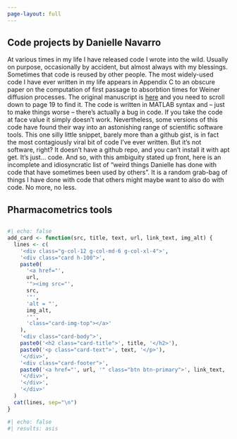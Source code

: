 ```yaml
---
page-layout: full
---
```


::: {.banner}

::: {.centered}
# Code projects by Danielle Navarro
:::

:::

At various times in my life I have released code I wrote into the wild. Usually on purpose, occasionally by accident, but almost always with my blessings. Sometimes that code is reused by other people. The most widely-used code I have ever written in my life appears in Appendix C to an obscure paper on the computation of first passage to absorbtion times for Weiner diffusion processes. The original manuscript is [here](https://papers.djnavarro.net/2009_firstpassage.pdf) and you need to scroll down to page 19 to find it. The code is written in MATLAB syntax and -- just to make things worse -- there's actually a bug in code. If you take the code at face value it simply doesn't work. Nevertheless, some versions of this code have found their way into an astonishing range of scientific software tools. This one silly little snippet, barely more than a github gist, is in fact the most contagiously viral bit of code I've ever written. But it's not software, right? It doesn't have a github repo, and you can't install it with apt get. It's just... code. And so, with this ambiguity stated up front, here is an incomplete and idiosyncratic list of "weird things Danielle has done with code that have sometimes been used by others". It is a random grab-bag of things I have done with code that others might maybe want to also do with code. No more, no less.

<!--
The vast majority of these were throwaway projects, use at your own risk!

- [arttools.djnavarro.net](https://arttools.djnavarro.net)
- [asciify.djnavarro.net](https://asciify.djnavarro.net)
- [bs4cards.djnavarro.net](https://bs4cards.djnavarro.net)
- [caladown.djnavarro.net](https://caladown.djnavarro.net)
- [damage.djnavarro.net](https://damage.djnavarro.net)
- [flametree.djnavarro.net](https://flametree.djnavarro.net)
- [jasmines.djnavarro.net](https://jasmines.djnavarro.net)
- [jaysire.djnavarro.net](https://jaysire.djnavarro.net)
- [lsr.djnavarro.net](https://lsr.djnavarro.net)
- [queue.djnavarro.net](https://queue.djnavarro.net)
- [rainbowr.djnavarro.net](https://rainbowr.djnavarro.net)
- [refinery.djnavarro.net](https://refinery.djnavarro.net)
- [scrawl.djnavarro.net](https://scrawl.djnavarro.net)
- [voronoise.djnavarro.net](https://voronoise.djnavarro.net)
- [workbch.djnavarro.net](https://workbch.djnavarro.net)

-->

## Pharmacometrics tools

## 

```r
#| echo: false
add_card <- function(src, title, text, url, link_text, img_alt) {
  lines <- c(
    '<div class="g-col-12 g-col-md-6 g-col-xl-4">',
    '<div class="card h-100">',
    paste0(
      '<a href="', 
      url, 
      '"><img src="', 
      src, 
      '"',
      'alt = "',
      img_alt,
      '"',
      'class="card-img-top"></a>'
    ),
    '<div class="card-body">',
    paste0('<h2 class="card-title">', title, '</h2>'),
    paste0('<p class="card-text">', text, '</p>'),
    '</div>',
    '<div class="card-footer">',
    paste0('<a href="', url, '" class="btn btn-primary">', link_text, '</a>'),
    '</div>',
    '</div>',
    '</div>'
  )
  cat(lines, sep="\n")
}
```


::: {.grid}

```r
#| echo: false
#| results: asis

```

::: 
